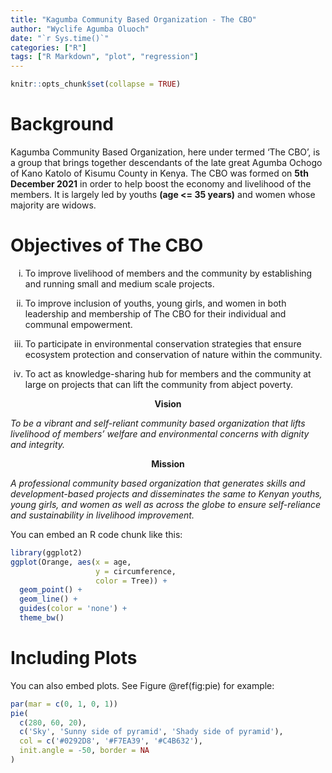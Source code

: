 ```yaml
---
title: "Kagumba Community Based Organization - The CBO"
author: "Wyclife Agumba Oluoch"
date: "`r Sys.time()`"
categories: ["R"]
tags: ["R Markdown", "plot", "regression"]
---
```


```r
knitr::opts_chunk$set(collapse = TRUE)
```

# Background

Kagumba Community Based Organization, here under termed 'The CBO', is a group that brings together descendants of the late great Agumba Ochogo of Kano Katolo of Kisumu County in Kenya.  The CBO was formed on **5th December 2021** in order to help boost the economy and livelihood of the members. It is largely led by youths **(age <= 35 years)** and women whose majority are widows. 

# Objectives of The CBO

i.	To improve livelihood of members and the community by establishing and running small and medium scale projects.

ii.	To improve inclusion of youths, young girls, and women in both leadership and membership of The CBO for their individual and communal empowerment.

iii.	To participate in environmental conservation strategies that ensure ecosystem protection and conservation of nature within the community. 

iv.	To act as knowledge-sharing hub for members and the community at large on projects that can lift the community from abject poverty.

<center>**Vision**</center>

_To be a vibrant and self-reliant community based organization that lifts livelihood of members’ welfare and environmental concerns with dignity and integrity._

<center>**Mission**</center>

_A professional community based organization that generates skills and development-based projects and disseminates the same to Kenyan youths, young girls, and women as well as across the globe to ensure self-reliance and sustainability in livelihood improvement._

You can embed an R code chunk like this:

```r
library(ggplot2)
ggplot(Orange, aes(x = age, 
                   y = circumference, 
                   color = Tree)) +
  geom_point() +
  geom_line() +
  guides(color = 'none') +
  theme_bw()
```



# Including Plots

You can also embed plots. See Figure \@ref(fig:pie) for example:

```r
par(mar = c(0, 1, 0, 1))
pie(
  c(280, 60, 20),
  c('Sky', 'Sunny side of pyramid', 'Shady side of pyramid'),
  col = c('#0292D8', '#F7EA39', '#C4B632'),
  init.angle = -50, border = NA
)
```
